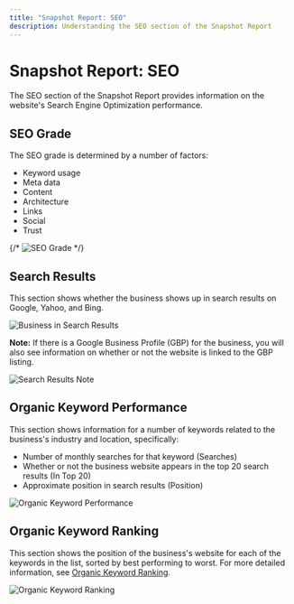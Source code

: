 ```yaml
---
title: "Snapshot Report: SEO"
description: Understanding the SEO section of the Snapshot Report
---
```


# Snapshot Report: SEO

The SEO section of the Snapshot Report provides information on the website's Search Engine Optimization performance.

## SEO Grade

The SEO grade is determined by a number of factors:

- Keyword usage
- Meta data
- Content
- Architecture
- Links
- Social
- Trust

{/* ![SEO Grade](/img/snapshot-report/seo-grade.jpg) */}

## Search Results

This section shows whether the business shows up in search results on Google, Yahoo, and Bing.

![Business in Search Results](/img/snapshot-report/search-results.jpg)

**Note:** If there is a Google Business Profile (GBP) for the business, you will also see information on whether or not the website is linked to the GBP listing.

![Search Results Note](/img/snapshot-report/search-results-note.jpg)

## Organic Keyword Performance

This section shows information for a number of keywords related to the business's industry and location, specifically:

- Number of monthly searches for that keyword (Searches)
- Whether or not the business website appears in the top 20 search results (In Top 20)
- Approximate position in search results (Position)

![Organic Keyword Performance](/img/snapshot-report/organic-keyword-performance.jpg)

## Organic Keyword Ranking

This section shows the position of the business's website for each of the keywords in the list, sorted by best performing to worst. For more detailed information, see [Organic Keyword Ranking](/snapshot-report/organic-keyword-ranking).

![Organic Keyword Ranking](/img/snapshot-report/organic-keyword-ranking.jpg)